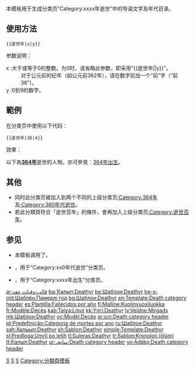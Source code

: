 <noinclude>{{template doc page viewed directly}}</noinclude>
<!-- 在本行下編輯模板說明 -->
本模板用于生成分类页“Category:xxxx年逝世”中的导语文字及年代目录。
== 使用方法 ==
<pre>
{{逝世年|x|y}}
</pre>
参数说明：
; x :大于或等于0的整数。为0时，请省略此参数，即采用“<nowiki>{{逝世年||y}}</nowiki>”。<!-- 为避免混淆，对于一位整数，建议前面补0变成两位，如“09”。 -->
:对于公元前的纪年（如公元前362年），请在数字前加一个“前”字（“前36”）。
; y :0到9的数字。

== 範例 ==
在分类页中使用以下代码：
<pre>
{{逝世年|36|4}}
</pre>
效果：

以下為'''[[364年]]'''逝世的人物。亦可參見：[[:Category:364年出生|364年出生]]。
{{生死年代|36|逝世}}

== 其他 ==
*同时此分类页被加入到两个不同的上级分类页[[:Category:364年]]及[[:Category:360年代逝世]]。
*若此分類頁符合「逝世百年」的條件，會再加入上级分类页[[:Category:逝世百年]]。

== 参见 ==
* 本模板调用了{{tl|生死年代}}。
* {{tl|逝世年代}}，用于“Category:xx0年代逝世”分类页。
* {{tl|出生年}}，用于“Category:xxxx年出生”分类页。

<includeonly>
<!-- 本行下加入模板的分類 -->
[[Category:历史模板|S{{PAGENAME}}]]
[[Category:生卒模板|S{{PAGENAME}}]]
[[Category:时间模板|S{{PAGENAME}}]]
[[Category:分類頁模板]]
<!-- 本行下加入模板的跨語言鏈接 -->
[[ar:قالب:وفيات عقد]]
[[ba:Ҡалып:Deathyr]]
[[be:Шаблон:Deathyr]]
[[be-x-old:Шаблён:Памерлі год]]
[[bg:Шаблон:Deathyr]]
[[en:Template:Death category header]]
[[es:Plantilla:Fallecidos por año]]
[[fi:Malline:Kuolinvuosiluokka]]
[[fr:Modèle:Décès]]
[[kab:Talɣa:Lmut]]
[[kk:Үлгі:Deathyr]]
[[lv:Veidne:Mirgads]]
[[mk:Шаблон:Deathyr]]
[[oc:Modèl:Decès]]
[[or:ଛାଞ୍ଚ:Death category header]]
[[pt:Predefinição:Categoria de mortes por ano]]
[[ru:Шаблон:Deathyr]]
[[sah:Халыып:Deathyr]]
[[sh:Šablon:Deathyr]]
[[simple:Template:Deathyr]]
[[sl:Predloga:Umrli po letih]]
[[tl:Suleras:Deathyr]]
[[tr:Şablon:Kronoloji (ölüm)]]
[[tt:Калып:Deathyr]]
[[ur:سانچہ:Death category header]]
[[yo:Àdàkọ:Death category header]]
</includeonly>